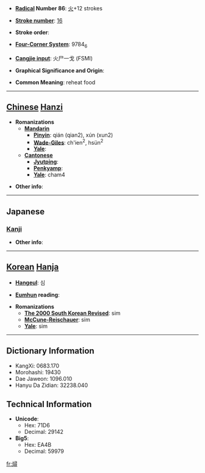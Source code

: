 * '''[[Wiktionary:Chinese radical index| Radical]] Number 86''': [[Wiktionary:Chinese radical index 火|火]]+12 strokes

* '''[[Wiktionary:Chinese total strokes index|Stroke number]]''': [[Wiktionary:Chinese total strokes index 16|16]]

* '''Stroke order''': 

* '''[[Wiktionary:Chinese four corner index|Four-Corner System]]''': 9784<sub>6</sub>

* '''[[Wiktionary:Chinese Cangjie index|Cangjie input]]''': 火尸一戈 (FSMI)

* '''Graphical Significance and Origin''': 

* '''Common Meaning''': reheat food

----

== [[Chinese]] [[Hanzi]] ==

* '''Romanizations'''
** '''[[Mandarin]]'''
*** '''[[Pinyin]]''': qián (qian2), xún (xun2)
*** '''[[Wade-Giles]]''': ch'ien<sup>2</sup>, hsün<sup>2</sup>
*** '''[[Yale]]''': 
** '''[[Cantonese]]'''
*** '''[[Jyutping]]''':
*** '''[[Penkyamp]]''': 
*** '''[[Yale]]''': cham4

* '''Other info''': 

----

==Japanese==
===[[Kanji]]===
{{kanji|on readings=[[しん]] (shin), [[じん]] (jin), [[せん]] (sen), [[ぜん]] (zen)
|kun readings=[[にる]] (niru)
}}

* '''Other info''':  

----

== [[Korean]] [[Hanja]] ==

* '''[[Hangeul]]''': 심

* '''[[Eumhun]] reading''': 

* '''Romanizations'''
** '''[[The 2000 South Korean Revised Romanization|The 2000 South Korean Revised]]''': sim
** '''[[McCune-Reischauer]]''': sim
** '''[[Yale]]''': sim

----

== Dictionary Information ==

* KangXi: 0683.170
* Morohashi: 19430
* Dae Jaweon: 1096.010
* Hanyu Da Zidian: 32238.040

== Technical Information ==

* '''Unicode''':
** Hex: 71D6
** Decimal: 29142
* '''Big5''':
** Hex: EA4B
** Decimal: 59979

[[fr:燖]]